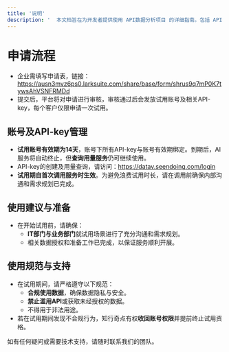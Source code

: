 ```yaml
---
title: '说明'
description: '  本文档旨在为开发者提供使用 API数据分析项目 的详细指南。包括 API 的基本功能、使用方法、调用示例及返回数据说明等。'
---
```


# 申请流程
- 企业需填写申请表，链接：https://ausn3mvz6ps0.larksuite.com/share/base/form/shrus9q7mP0K7tywsAhVSNFRMDd
- 提交后，平台将对申请进行审核，审核通过后会发放试用账号及相关API-key，每个客户仅限申请一次试用。
## 账号及API-key管理
- **试用账号有效期为14天**，账号下所有API-key与账号有效期绑定。到期后，AI服务将自动终止，但**查询用量服务**仍可继续使用。
- API-key的创建及用量查询，请访问：https://datav.seendoing.com/login
- **试用期自首次调用服务时生效**。为避免浪费试用时长，请在调用前确保内部沟通和需求规划已完成。
## 使用建议与准备
- 在开始试用前，请确保：
  - **IT部门与业务部门**就试用场景进行了充分沟通和需求规划。
  - 相关数据授权和准备工作已完成，以保证服务顺利开展。
## 使用规范与支持
- 在试用期间，请严格遵守以下规范：
  - **合规使用数据**，确保数据隐私与安全。
  - **禁止滥用API**或获取未经授权的数据。
  - 不得用于非法用途。
- 若在试用期间发现不合规行为，知行奇点有权**收回账号权限**并提前终止试用资格。

如有任何疑问或需要技术支持，请随时联系我们的团队。





